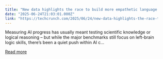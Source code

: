 ```yaml
---
title: "New data highlights the race to build more empathetic language models"
date: "2025-06-24T21:03:01.000Z"
link: "https://techcrunch.com/2025/06/24/new-data-highlights-the-race-to-build-more-empathetic-language-models/"
---
```


Measuring AI progress has usually meant testing scientific knowledge or logical reasoning – but while the major benchmarks still focus on left-brain logic skills, there’s been a quiet push within AI c...

[Read more](https://techcrunch.com/2025/06/24/new-data-highlights-the-race-to-build-more-empathetic-language-models/)
